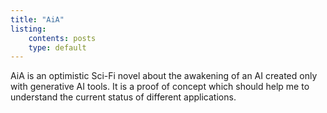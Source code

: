 ```yaml
---
title: "AiA"
listing:
    contents: posts
    type: default
---
```


AiA is an optimistic Sci-Fi novel about the awakening of an AI created only
with generative AI tools.
It is a proof of concept which should help me to understand the current status of
different applications.

